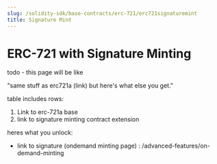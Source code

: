 ---
slug: /solidity-sdk/base-contracts/erc-721/erc721signaturemint
title: Signature Mint
---


# ERC-721 with Signature Minting

todo - this page will be like

"same stuff as erc721a (link) but here's what else you get."

table includes rows:

1. Link to erc-721a base
2. link to signature minting contract extension

heres what you unlock:

- link to signature (ondemand minting page) : /advanced-features/on-demand-minting
